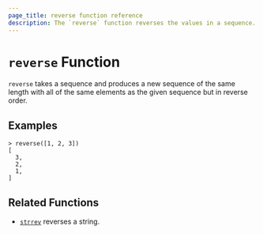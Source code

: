 ```yaml
---
page_title: reverse function reference
description: The `reverse` function reverses the values in a sequence. Learn how to use the `reverse` function in Packer templates. 
---
```


# `reverse` Function

`reverse` takes a sequence and produces a new sequence of the same length
with all of the same elements as the given sequence but in reverse order.

## Examples

```shell-session
> reverse([1, 2, 3])
[
  3,
  2,
  1,
]
```

## Related Functions

- [`strrev`](/packer/docs/templates/hcl_templates/functions/string/strrev) reverses a string.
